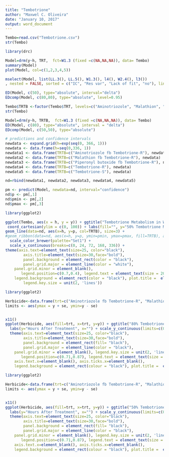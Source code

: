 ```yaml
---
title: "Tembotrione"
author: "Maxwel C. Oliveira"
date: "January 10, 2017"
output: word_document
---
```



```r
Tembo=read.csv("Tembotrione.csv")
str(Tembo)
```

```r
library(drc)
```


```r
Model=drm(y~h, TRT,  fct=W1.3 (fixed =c(NA,NA,NA)), data= Tembo)
summary(Model)
plot(Model, col=c(1,2,3,4,5))
```

```r
mselect(Model, list(LL.3(), LL.5(), W1.3(), l4(), W2.4(), l3())
, nested = FALSE, sorted = c("IC", "Res var", "Lack of fit", "no"), linreg = FALSE, icfct = AIC)
```

```r
ED(Model, c(50), type="absolute", interval="delta")
EDcomp(Model, c(80,80), type="absolute", level=0.95)
```


```r
Tembo$TRTB <-factor(Tembo$TRT, levels=c("Aminotriozole", "Malathion", "Piperonyl butoxide", "R", "S"), labels=c("Aminotriozole fb Tembotrione-R", "Malathion fb Tembotrione-R", "Piperonyl butoxide fb Tembotrione-R", "Tembotrione-R", "Tembotrione-S"))
str(Tembo)

Model=drm(y~h, TRTB,  fct=W1.3 (fixed =c(NA,NA,NA)), data= Tembo)
ED(Model, c(80), type="absolute", interval = "delta")
EDcomp(Model, c(50,50), type="absolute")

# predictions and confidence intervals
newdata <- expand.grid(h=exp(seq(0, 366, 1)))
newdata <- data.frame(h=seq(0,336, 1))
newdata1 <- data.frame(TRTB=c("Aminotriozole fb Tembotrione-R"), newdata)
newdata2 <- data.frame(TRTB=c("Malathion fb Tembotrione-R"), newdata)
newdata3 <- data.frame(TRTB=c("Piperonyl butoxide fb Tembotrione-R"), newdata)
newdata4 <- data.frame(TRTB=c("Tembotrione-R"), newdata)
newdata5 <- data.frame(TRTB=c("Tembotrione-S"), newdata)

nd=rbind(newdata1, newdata2, newdata3, newdata4, newdata5)

pm <- predict(Model, newdata=nd, interval="confidence") 
nd$p <- pm[,1] 
nd$pmin <- pm[,2] 
nd$pmax <- pm[,3] 
```


```r
library(ggplot2)

ggplot(Tembo, aes(x = h, y = y)) + ggtitle("Tembotrione Metabolism in Waterhemp Leaves") + #geom_point(aes(shape=TRTB, col=TRTB), size=2) +
 coord_cartesian(ylim = c(0, 100)) + labs(fill="", y="50% Tembotrione Metabolism (%)", x="Hours After Treatment") +
geom_line(data=nd, aes(x=h, y=p, col=TRTB), size=3) +
#geom_ribbon(data=nd, aes(x=h, y=p, ymin=pmin, ymax=pmax, fill=TRTB), alpha=0.5)  + 
  scale_color_brewer(palette="Set1") +
  scale_x_continuous(breaks=c(0, 24, 72, 168, 336)) +
theme(axis.text=element_text(size=25, color="black"), 
        axis.title=element_text(size=30,face="bold"), 
        panel.background = element_rect(color = "black"), 
        panel.grid.major = element_line(color = "white"), 
    panel.grid.minor = element_blank(),
       legend.position=c(0.7,0.4), legend.text = element_text(size = 20, colour = "black", face="bold"), 
    legend.background = element_rect(color = "black"), plot.title =  element_text(size=30, hjust = 0.5, color="blue", face="italic"), legend.title=element_blank(), legend.key = element_rect(size = 4),
        legend.key.size = unit(2, 'lines'))  
```


```r
library(ggplot2)

Herbicide<-data.frame(trt=c("Aminotriozole fb Tembotrione-R", "Malathion fb Tembotrione-R", "Piperonyl butoxide fb Tembotrione-R", "Tembotrione-R", "Tembotrione-S"), y=c(35.46, 87.8, 38.4, 24.3, 42.7), se=c(6.49, 9.65, 5.9, 0.6, 3.86))
limits <- aes(ymax = y + se, ymin=y - se) 


x11()
ggplot(Herbicide, aes(fill=trt, x=trt, y=y)) + ggtitle("80% Tembotrione Metabolism in Waterhemp Leaves") + geom_bar(position="dodge", stat="identity", color="black") + geom_errorbar(limits, width=0.25, col="white") + 
  labs(y="Hours After Treatment", x="") + scale_y_continuous(limits=c(0, 110))+
  theme(axis.text=element_text(size=25, color="black"), 
        axis.title=element_text(size=30,face="bold"), 
        panel.background = element_rect(fill= "black"), 
        panel.grid.major = element_line(color = "black"), 
    panel.grid.minor = element_blank(), legend.key.size = unit(2, 'lines'),
       legend.position=c(0.71,0.87), legend.text = element_text(size = 20, colour = "black", face = "bold"), 
    axis.text.x=element_blank(), axis.ticks.x=element_blank(),
    legend.background = element_rect(colour = "black"), plot.title =  element_text(size=30, hjust=0.5, color="blue", face="italic"), legend.title=element_blank()) + scale_fill_brewer(palette="Set1")
```


```r
library(ggplot2)

Herbicide<-data.frame(trt=c("Aminotriozole fb Tembotrione-R", "Malathion fb Tembotrione-R", "Piperonyl butoxide fb Tembotrione-R", "Tembotrione-R", "Tembotrione-S"), y=c(25.38, 43.0, 27.5, 19.2, 25.6), se=c(0.81, 2.27, 1.32, 2.55, 0.73))
limits <- aes(ymax = y + se, ymin=y - se) 


x11()
ggplot(Herbicide, aes(fill=trt, x=trt, y=y)) + ggtitle("50% Tembotrione Metabolism in Waterhemp Leaves") + geom_bar(position="dodge", stat="identity", color="black") + geom_errorbar(limits, width=0.25, col="white") + 
  labs(y="Hours After Treatment", x="") + scale_y_continuous(limits=c(0, 60))+
  theme(axis.text=element_text(size=25, color="black"), 
        axis.title=element_text(size=30,face="bold"), 
        panel.background = element_rect(fill= "black"), 
        panel.grid.major = element_line(color = "black"), 
    panel.grid.minor = element_blank(), legend.key.size = unit(2, 'lines'),
       legend.position=c(0.71,0.87), legend.text = element_text(size = 20, colour = "black", face = "bold"), 
    axis.text.x=element_blank(), axis.ticks.x=element_blank(),
    legend.background = element_rect(colour = "black"), plot.title =  element_text(size=30, hjust=0.5, color="blue", face="italic"), legend.title=element_blank()) + scale_fill_brewer(palette="Set1")
```
